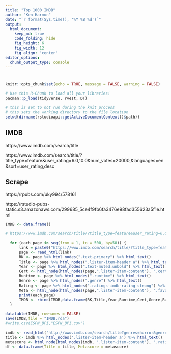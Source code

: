 ```yaml
---
title: "Top 1000 IMDB"
author: "Ken Harmon"
date: "`r format(Sys.time(), '%Y %B %d')`"
output:
  html_document:  
    keep_md: true
    code_folding: hide
    fig_height: 6
    fig_width: 12
    fig_align: 'center'
editor_options: 
  chunk_output_type: console
---
```


# {.tabset .tabset-fade}

```r
knitr::opts_chunk$set(echo = TRUE, message = FALSE, warning = FALSE)
```

```r
# Use this R-Chunk to load all your libraries!
pacman::p_load(tidyverse, rvest, DT)
```

```r
# this is set to not run during the knit process
# this sets the working directory to the file location
setwd(dirname(rstudioapi::getActiveDocumentContext()$path))
```

## IMDB

https://www.imdb.com/search/title

https://www.imdb.com/search/title/?title_type=feature&user_rating=6.0,10.0&num_votes=20000,&languages=en&sort=user_rating,desc

## Scrape

https://rpubs.com/uky994/578161

https://rstudio-pubs-static.s3.amazonaws.com/299685_5ce4f9fb6fa3476e98fad355623a5f1e.html

```r
IMDB <- data.frame()

# https://www.imdb.com/search/title/?title_type=feature&user_rating=6.0,10.0&num_votes=20000,&languages=en&sort=user_rating,desc&start=1&ref_=adv_nxt 

  for (each_page in seq(from = 1, to = 500, by=50)) {
      link = paste0("https://www.imdb.com/search/title/?title_type=feature&user_rating=6.0,10.0&num_votes=20000,&languages=en&sort=user_rating,desc&start=",each_page,"&ref_=adv_nxt")
      page <- read_html(link)
      RK <- page %>% html_nodes(".text-primary") %>% html_text()
      Title <- page %>% html_nodes(".lister-item-header a") %>% html_text()
      Year <- page %>% html_nodes(".text-muted.unbold") %>% html_text()
      Cert <- html_node(html_nodes(page,".lister-item-content"), ".certificate") %>% html_text()
      Runtime <- page %>% html_nodes(".runtime") %>% html_text()
      Genre <- page %>% html_nodes(".genre") %>% html_text()
      Rating <- page %>% html_nodes(".ratings-imdb-rating strong") %>% html_text()
      Meta <- html_node(html_nodes(page,".lister-item-content"), ".favorable") %>% html_text()
      print(each_page)
      IMDB <- rbind(IMDB,data.frame(RK,Title,Year,Runtime,Cert,Genre,Rating,Meta))
  }

datatable(IMDB, rownames = FALSE)
save(IMDB,file = "IMDB.rda")
#write.csv(ESPN_BPI,"ESPN_BPI.csv")
```

```r
imdb <- read_html("http://www.imdb.com/search/title?genres=horror&genres=mystery&sort=moviemeter,asc&view=advanced")
title <- imdb %>% html_nodes('.lister-item-header a') %>% html_text()
metascore <- html_node(html_nodes(imdb, '.lister-item-content'), '.ratings-metascore span') %>% html_text()
df <- data.frame(Title = title, Metascore = metascore)
```

